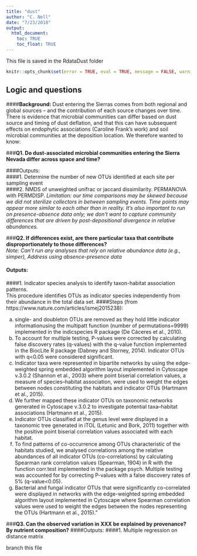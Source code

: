 ```yaml
---
title: "dust"
author: "C. Nell"
date: "7/23/2018"
output: 
  html_document:
    toc: TRUE
    toc_float: TRUE
---
```


This file is saved in the RdataDust folder  

```r
knitr::opts_chunk$set(error = TRUE, eval = TRUE, message = FALSE, warning = FALSE)
```

## Logic and questions  

####**Background:** Dust entering the Sierras comes from both regional and global sources -- and the contribution of each source changes over time. There is evidence that microbial communities can differ based on dust source and timing of dust deflation, and that this can have subsequent effects on endophytic associations (Caroline Frank’s work) and soil microbial communities at the deposition location. We therefore wanted to know:  
  
###**Q1. Do dust-associated microbial communities entering the Sierra Nevada differ across space and time?**   

####Outputs:   
####1. Determine the number of new OTUs identified at each site per sampling event  
####2. NMDS of unweighted unifrac or jaccard dissimilarity. PERMANOVA with PERMDISP. 
*Limitation: our time comparisons may be skewed because we did not sterilize collectors in between sampling events. Time points may appear more similar to each other than in reality. It’s also important to run on presence-absence data only; we don’t want to capture community differences that are driven by post-depositional divergence in relative abundances.*  

###**Q2. If differences exist, are there particular taxa that contribute disproportionately to those differences?**   
*Note: Can’t run any analyses that rely on relative abundance data (e.g., simper), Address using absence-presence data* 

#### Outputs:  

####1. Indicator species analysis to identify taxon-habitat association patterns.  
This procedure identifies OTUs as indicator species independently from their abundance in the total data set. 
####Steps (from https://www.nature.com/articles/ismej2015238):   

  a. single- and doubleton OTUs are removed as they hold little indicator informationusing the multipatt function (number of permutations=9999) implemented in the indicspecies R package (De Cáceres et al., 2010). 
  b. To account for multiple testing, P-values were corrected by calculating false discovery rates (q-values) with the q-value function implemented in the BiocLite R package (Dabney and Storney, 2014). Indicator OTUs with q<0.05 were considered significant. 
  c. Indicator taxa were represented in bipartite networks by using the edge-weighted spring embedded algorithm layout implemented in Cytoscape v.3.0.2 (Shannon et al., 2003) where point biserial correlation values, a measure of species–habitat association, were used to weight the edges between nodes constituting the habitats and indicator OTUs (Hartmann et al., 2015). 
  d. We further mapped these indicator OTUs on taxonomic networks generated in Cytoscape v.3.0.2 to investigate potential taxa–habitat associations (Hartmann et al., 2015).  
  e. Indicator OTUs classified at the genus level were displayed in a taxonomic tree generated in iTOL (Letunic and Bork, 2011) together with the positive point biserial correlation values associated with each habitat.  
  f. To find patterns of co-occurrence among OTUs characteristic of the habitats studied, we analysed correlations among the relative abundances of all indicator OTUs (co-correlations) by calculating Spearman rank correlation values (Spearman, 1904) in R with the function corr.test implemented in the package psych. Multiple testing was accounted for by correcting P-values with a false discovery rates of 5% (q-value<0.05).  
  g. Bacterial and fungal indicator OTUs that were significantly co-correlated were displayed in networks with the edge-weighted spring embedded algorithm layout implemented in Cytoscape where Spearman correlation values were used to weight the edges between the nodes representing the OTUs (Hartmann et al., 2015).”   

###**Q3. Can the observed variation in XXX be explained by provenance? By nutrient composition?**
####Outputs: 
####1. Multiple regression on distance matrix  

branch this file  



